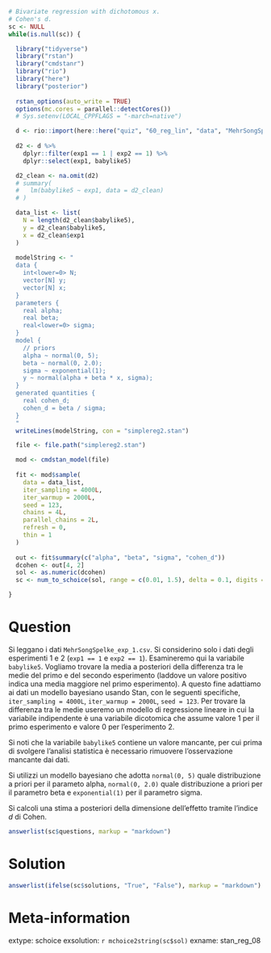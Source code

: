 ```r
# Bivariate regression with dichotomous x.
# Cohen's d.
sc <- NULL
while(is.null(sc)) {

  library("tidyverse")
  library("rstan")
  library("cmdstanr")
  library("rio")
  library("here")
  library("posterior")
  
  rstan_options(auto_write = TRUE) 
  options(mc.cores = parallel::detectCores()) 
  # Sys.setenv(LOCAL_CPPFLAGS = "-march=native") 

  d <- rio::import(here::here("quiz", "60_reg_lin", "data", "MehrSongSpelke_exp_1.csv"))
  
  d2 <- d %>%
    dplyr::filter(exp1 == 1 | exp2 == 1) %>%
    dplyr::select(exp1, babylike5)

  d2_clean <- na.omit(d2)
  # summary(
  #   lm(babylike5 ~ exp1, data = d2_clean)
  # )

  data_list <- list(
    N = length(d2_clean$babylike5),
    y = d2_clean$babylike5,
    x = d2_clean$exp1
  )
  
  modelString <- "
  data {
    int<lower=0> N;
    vector[N] y;
    vector[N] x;
  }
  parameters {
    real alpha;
    real beta;
    real<lower=0> sigma;
  }
  model {
    // priors
    alpha ~ normal(0, 5);
    beta ~ normal(0, 2.0);
    sigma ~ exponential(1);
    y ~ normal(alpha + beta * x, sigma);
  }
  generated quantities {
    real cohen_d;
    cohen_d = beta / sigma;
  }
  "
  writeLines(modelString, con = "simplereg2.stan")

  file <- file.path("simplereg2.stan")

  mod <- cmdstan_model(file)
 
  fit <- mod$sample(
    data = data_list,
    iter_sampling = 4000L,
    iter_warmup = 2000L,
    seed = 123,
    chains = 4L,
    parallel_chains = 2L,
    refresh = 0,
    thin = 1
  )
 
  out <- fit$summary(c("alpha", "beta", "sigma", "cohen_d"))
  dcohen <- out[4, 2] 
  sol <- as.numeric(dcohen)
  sc <- num_to_schoice(sol, range = c(0.01, 1.5), delta = 0.1, digits = 3)

}
```

Question
========

Si leggano i dati `MehrSongSpelke_exp_1.csv`. Si considerino solo i dati degli esperimenti 1 e 2 (`exp1 == 1` e `exp2 == 1`). Esamineremo qui la variabile `babylike5`. Vogliamo trovare la media a posteriori della differenza tra le medie del primo e del secondo esperimento (laddove un valore positivo indica una media maggiore nel primo esperimento). A questo fine adattiamo ai dati un modello bayesiano usando Stan, con le seguenti specifiche, `iter_sampling = 4000L`, `iter_warmup = 2000L`, `seed = 123`. Per trovare la differenza tra le medie useremo un modello di regressione lineare in cui la variabile indipendente è una variabile dicotomica che assume valore 1 per il primo esperimento e valore 0 per l'esperimento 2.

Si noti che la variabile `babylike5` contiene un valore mancante, per cui prima di svolgere l'analisi statistica è necessario rimuovere l'osservazione mancante dai dati.

Si utilizzi un modello bayesiano che adotta `normal(0, 5)` quale distribuzione a priori per il parameto alpha, `normal(0, 2.0)` quale distribuzione a priori per il parametro beta e `exponential(1)` per il parametro sigma.

Si calcoli una stima a posteriori della dimensione dell'effetto tramite l'indice $d$ di Cohen.

```r
answerlist(sc$questions, markup = "markdown")
```

Solution
========

```r
answerlist(ifelse(sc$solutions, "True", "False"), markup = "markdown")
```

Meta-information
================
extype: schoice
exsolution: `r mchoice2string(sc$sol)`
exname: stan_reg_08

